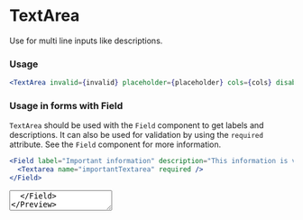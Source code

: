
# TextArea
Use for multi line inputs like descriptions.

### Usage

```jsx
<TextArea invalid={invalid} placeholder={placeholder} cols={cols} disabled={disabled} />
```

### Usage in forms with Field

`TextArea` should be used with the `Field` component to get labels and descriptions. It can also be used for validation by using the `required` attribute. See the `Field` component for more information.

```jsx
<Field label="Important information" description="This information is very important, so you really need to fill it in">
  <Textarea name="importantTextarea" required />
</Field>
```

<Preview>
  <Field label="Important information" description="This information is very important, so you really need to fill it in">
    <Textarea name="importantTextarea" required />
  </Field>
</Preview>

<Props of={TextArea} />
